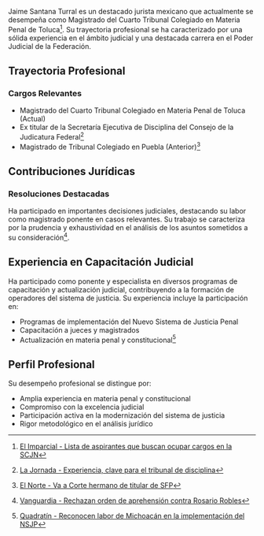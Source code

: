 Jaime Santana Turral es un destacado jurista mexicano que actualmente se desempeña como Magistrado del Cuarto Tribunal Colegiado en Materia Penal de Toluca[^1]. Su trayectoria profesional se ha caracterizado por una sólida experiencia en el ámbito judicial y una destacada carrera en el Poder Judicial de la Federación.

## Trayectoria Profesional

### Cargos Relevantes

- Magistrado del Cuarto Tribunal Colegiado en Materia Penal de Toluca (Actual)
- Ex titular de la Secretaría Ejecutiva de Disciplina del Consejo de la Judicatura Federal[^2]
- Magistrado de Tribunal Colegiado en Puebla (Anterior)[^3]

## Contribuciones Jurídicas

### Resoluciones Destacadas

Ha participado en importantes decisiones judiciales, destacando su labor como magistrado ponente en casos relevantes. Su trabajo se caracteriza por la prudencia y exhaustividad en el análisis de los asuntos sometidos a su consideración[^4].

## Experiencia en Capacitación Judicial

Ha participado como ponente y especialista en diversos programas de capacitación y actualización judicial, contribuyendo a la formación de operadores del sistema de justicia. Su experiencia incluye la participación en:

- Programas de implementación del Nuevo Sistema de Justicia Penal
- Capacitación a jueces y magistrados
- Actualización en materia penal y constitucional[^5]

## Perfil Profesional

Su desempeño profesional se distingue por:

- Amplia experiencia en materia penal y constitucional
- Compromiso con la excelencia judicial
- Participación activa en la modernización del sistema de justicia
- Rigor metodológico en el análisis jurídico

[^1]: [El Imparcial - Lista de aspirantes que buscan ocupar cargos en la SCJN](https://www.elimparcial.com/mexico/2024/11/26/lista-de-aspirantes-que-buscan-ocupar-cargos-en-la-scjn-y-otros-organos-del-poder-judicial/)

[^2]: [La Jornada - Experiencia, clave para el tribunal de disciplina](https://www.jornada.com.mx/2024/12/16/politica/003n3pol)

[^3]: [El Norte - Va a Corte hermano de titular de SFP](https://www.elnorte.com/aplicaciones/articulo/default.aspx?id=1583538)

[^4]: [Vanguardia - Rechazan orden de aprehensión contra Rosario Robles](https://vanguardia.com.mx/noticias/rechazan-orden-de-aprehension-contra-rosario-robles-ED11214752)

[^5]: [Quadratín - Reconocen labor de Michoacán en la implementación del NSJP](https://archivo.quadratin.com.mx/sucesos/reconocen-labor-michoacan-en-la-implementacion-del-nsjp/)
